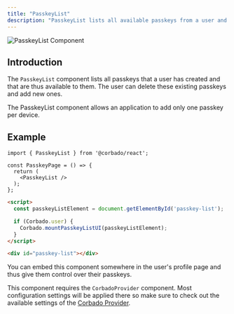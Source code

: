 ```yaml
---
title: "PasskeyList"
description: "PasskeyList lists all available passkeys from a user and lets him manage his passkeys."
---
```



![PasskeyList Component](/images/frontend-integration/ui-components/passkeylist/passkeylist.webp)


## Introduction

The `PasskeyList` component lists all passkeys that a user has created and that are thus available to them. The user can delete these existing passkeys and add new ones.

The PasskeyList component allows an application to add only one passkey per device.

## Example
<CodeGroup>

```tsx Typescript
import { PasskeyList } from '@corbado/react';

const PasskeyPage = () => {
  return (
    <PasskeyList />
  );
};

```

```html VanillaJS
<script>
  const passkeyListElement = document.getElementById('passkey-list');

  if (Corbado.user) {
    Corbado.mountPasskeyListUI(passkeyListElement);
  }
</script>

<div id="passkey-list"></div>
```

</CodeGroup>

You can embed this component somewhere in the user's profile page and thus give them control over their passkeys.&#x20;

<Note> This component requires the `CorbadoProvider` component. Most configuration settings will be applied there so make sure to check out the available settings of the [Corbado Provider](/frontend-integration/ui-components/corbadoprovider). </Note>
